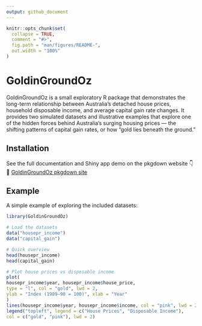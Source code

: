```yaml
---
output: github_document
---
```


<!-- README.md is generated from README.Rmd. Please edit that file -->

```r
knitr::opts_chunk$set(
  collapse = TRUE,
  comment = "#>",
  fig.path = "man/figures/README-",
  out.width = "100%"
)
```

# GoldinGroundOz

<!-- badges: start --> <!-- badges: end -->
GoldinGroundOz is a small exploratory R package that demonstrates the long-term relationship between Australia's detached house prices, household disposable income, and average capital gain rate changes.
It provides two simulated datasets and illustrative examples that explore one of the hidden forces behind Australia’s surging housing prices — the shifting patterns of capital gain rates, or how “gold lies beneath the ground.”

## Installation

See the full documentation and Shiny app demo on the pkgdown website 👇  
🔗 [GoldinGroundOz pkgdown site](https://etc5523-2025.github.io/assignment-4-packages-and-shiny-apps-Acrea-QwQ/)

## Example

A simple example of exploring the included datasets:

```r
library(GoldinGroundOz)

# Load the datasets
data("housepr_income")
data("capital_gain")

# Quick overview
head(housepr_income)
head(capital_gain)

# Plot house prices vs disposable income
plot(
housepr_income$year, housepr_income$house_price,
type = "l", col = "gold", lwd = 2,
ylab = "Index (1989–90 = 100)", xlab = "Year"
)
lines(housepr_income$year, housepr_income$income, col = "pink", lwd = 2)
legend("topleft", legend = c("House Prices", "Disposable Income"),
col = c("gold", "pink"), lwd = 2)
```
